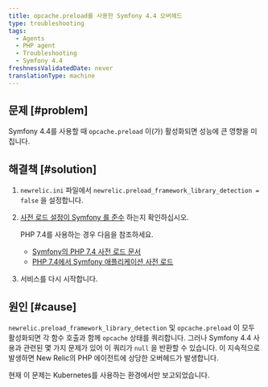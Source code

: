 ```yaml
---
title: opcache.preload를 사용한 Symfony 4.4 오버헤드
type: troubleshooting
tags:
  - Agents
  - PHP agent
  - Troubleshooting
  - Symfony 4.4
freshnessValidatedDate: never
translationType: machine
---
```


## 문제 [#problem]

Symfony 4.4를 사용할 때 `opcache.preload` 이(가) 활성화되면 성능에 큰 영향을 미칩니다.

## 해결책 [#solution]

1. `newrelic.ini` 파일에서 `newrelic.preload_framework_library_detection = false` 을 설정합니다.

2. [사전 로드 설정이 Symfony 를 준수](https://symfony.com/doc/current/performance.html#use-the-opcache-class-preloading) 하는지 확인하십시오.

   <Callout variant="tip">
     PHP 7.4를 사용하는 경우 다음을 참조하세요.

     * [Symfony의 PHP 7.4 사전 로드 문서](https://symfony.com/blog/new-in-symfony-4-4-preloading-symfony-applications-in-php-7-4)
     * [PHP 7.4에서 Symfony 애플리케이션 사전 로드](https://symfonycasts.com/screencast/symfony5-upgrade/preload)
   </Callout>

3. 서비스를 다시 시작합니다.

## 원인 [#cause]

`newrelic.preload_framework_library_detection` 및 `opcache.preload` 이 모두 활성화되면 각 함수 호출과 함께 `opcache` 상태를 쿼리합니다. 그러나 Symfony 4.4 사용과 관련된 몇 가지 문제가 있어 이 쿼리가 `null` 을 반환할 수 있습니다. 이 지속적으로 발생하면 New Relic의 PHP 에이전트에 상당한 오버헤드가 발생합니다.

현재 이 문제는 Kubernetes를 사용하는 환경에서만 보고되었습니다.